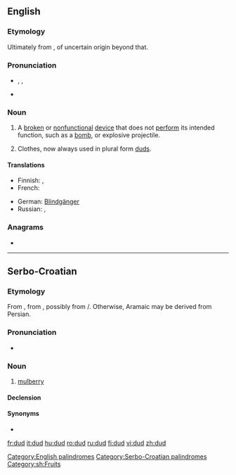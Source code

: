 ==English==

===Etymology===
Ultimately from {{term|dudde||ragged clothing or cloth}}, of uncertain origin beyond that.

===Pronunciation===
* {{enPR|dŭd}}, {{IPA|/dʌd/}}, {{SAMPA|/dVd/}}
* {{rhymes|ʌd}}

===Noun===
{{en-noun}}

# A [[broken]] or [[nonfunctional]] [[device]] that does not [[perform]] its intended function, such as a [[bomb]], or explosive projectile.
# {{obsolete}} Clothes, now always used in plural form [[duds]].

====Translations====
{{trans-top|broken or nonfunctional device that does not perform its intended function}}
* Finnish: {{t+|fi|susi}}, {{t+|fi|suutari}}
* French: {{t|fr|fausse alerte}}
{{trans-mid}}
* German: [[Blindgänger]] {{m}}
* Russian: {{t-|ru|невзрывающийся|tr=nevzryvájuščijsja}}, {{t+|ru|неисправный|tr=neisprávnyj}}
{{trans-bottom}}

{{trans-see|obsolete: clothes|duds}}

===Anagrams===
* {{alphagram|[[DDU#English|DDU]]}}

[[Category:English palindromes]]

----

==Serbo-Croatian==

===Etymology===
From {{etyl|ota|sh}} {{term|طوت|tr=tut, dut|sc=ota-Arab|lang=ota}}, from {{etyl|fa|sh}} {{term|توت|tr=tut|sc=fa-Arab|lang=fa}}, possibly from {{etyl|arc|sh}} {{term|sc=Syrc|ܬܘܬܐ|lang=arc}}/{{term|תותא||sc=Hebr|tr=tuta|lang=arc}}. Otherwise, Aramaic may be derived from Persian.

===Pronunciation===
* {{IPA|/dûd/|lang=sh}}

===Noun===
{{sh-noun|g=m|head=dȕd|r|дуд|ду̏д}}

# [[mulberry]] {{gloss|fruit}}

====Declension====
{{sh-decl-noun
|dud|dudovi
|duda|dudova
|dudu|dudovima
|dud|dudove
|dude|dudovi
|dudu|dudovima
|dudom|dudovima
}}

====Synonyms====
* {{l|sh|murva|mȗrva}}

[[Category:Serbo-Croatian palindromes]]
[[Category:sh:Fruits]]

[[fr:dud]]
[[it:dud]]
[[hu:dud]]
[[ro:dud]]
[[ru:dud]]
[[fi:dud]]
[[vi:dud]]
[[zh:dud]]
